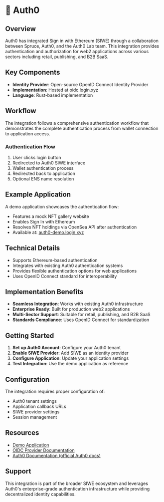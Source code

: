 # 🔰 Auth0

## Overview

Auth0 has integrated Sign in with Ethereum (SIWE) through a collaboration between Spruce, Auth0, and the Auth0 Lab team. This integration provides authentication and authorization for web2 applications across various sectors including retail, publishing, and B2B SaaS.


<FullWidthLink
	href='https://auth0.com/blog/sign-in-with-ethereum-siwe-now-available-on-auth0/'
	logo='/img/auth0.svg'
	text='Sign In With Ethereum (SIWE), Now Available on Auth0'
	themeAware={true}
/>

## Key Components

-   **Identity Provider**: Open-source OpenID Connect Identity Provider
-   **Implementation**: Hosted at oidc.login.xyz
-   **Language**: Rust-based implementation

## Workflow

The integration follows a comprehensive authentication workflow that demonstrates the complete authentication process from wallet connection to application access.

### Authentication Flow

1. User clicks login button
2. Redirected to Auth0 SIWE interface
3. Wallet authentication process
4. Redirected back to application
5. Optional ENS name resolution

## Example Application

A demo application showcases the authentication flow:

-   Features a mock NFT gallery website
-   Enables Sign In with Ethereum
-   Resolves NFT holdings via OpenSea API after authentication
-   Available at: [auth0-demo.login.xyz](https://auth0-demo.login.xyz/#/)

## Technical Details

-   Supports Ethereum-based authentication
-   Integrates with existing Auth0 authentication systems
-   Provides flexible authentication options for web applications
-   Uses OpenID Connect standard for interoperability

## Implementation Benefits

-   **Seamless Integration**: Works with existing Auth0 infrastructure
-   **Enterprise Ready**: Built for production web2 applications
-   **Multi-Sector Support**: Suitable for retail, publishing, and B2B SaaS
-   **Standards Compliance**: Uses OpenID Connect for standardization

## Getting Started

1. **Set up Auth0 Account**: Configure your Auth0 tenant
2. **Enable SIWE Provider**: Add SIWE as an identity provider
3. **Configure Application**: Update your application settings
4. **Test Integration**: Use the demo application as reference

## Configuration

The integration requires proper configuration of:

-   Auth0 tenant settings
-   Application callback URLs
-   SIWE provider settings
-   Session management

## Resources

-   [Demo Application](https://auth0-demo.login.xyz/#/)
-   [OIDC Provider Documentation](/oidc-provider)
-   [Auth0 Documentation (official Auth0 docs)](https://auth0.com/docs)

## Support

This integration is part of the broader SIWE ecosystem and leverages Auth0's enterprise-grade authentication infrastructure while providing decentralized identity capabilities.
